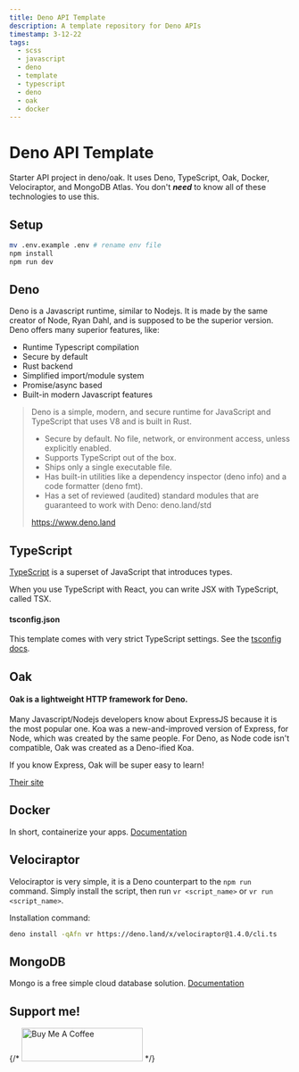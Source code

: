 ```yaml
---
title: Deno API Template
description: A template repository for Deno APIs
timestamp: 3-12-22
tags:
  - scss
  - javascript
  - deno
  - template
  - typescript
  - deno
  - oak
  - docker
---
```


# Deno API Template

Starter API project in deno/oak. It uses Deno, TypeScript, Oak, Docker,
Velociraptor, and MongoDB Atlas. You don't **_need_** to know all of these
technologies to use this.

## Setup

```bash
mv .env.example .env # rename env file
npm install
npm run dev
```

## Deno

Deno is a Javascript runtime, similar to Nodejs. It is made by the same creator
of Node, Ryan Dahl, and is supposed to be the superior version. Deno offers many
superior features, like:

- Runtime Typescript compilation
- Secure by default
- Rust backend
- Simplified import/module system
- Promise/async based
- Built-in modern Javascript features

> Deno is a simple, modern, and secure runtime for JavaScript and TypeScript
> that uses V8 and is built in Rust.
>
> - Secure by default. No file, network, or environment access, unless
  > explicitly enabled.
> - Supports TypeScript out of the box.
> - Ships only a single executable file.
> - Has built-in utilities like a dependency inspector (deno info) and a code
  > formatter (deno fmt).
> - Has a set of reviewed (audited) standard modules that are guaranteed to work
  > with Deno: deno.land/std
>
> https://www.deno.land

## TypeScript

[TypeScript](https://github.com/microsoft/TypeScript) is a superset of
JavaScript that introduces types.

When you use TypeScript with React, you can write JSX with TypeScript, called
TSX.

#### tsconfig.json

This template comes with very strict TypeScript settings. See the
[tsconfig docs](https://www.typescriptlang.org/docs/handbook/tsconfig-json.html).

## Oak

#### Oak is a lightweight HTTP framework for Deno.

Many Javascript/Nodejs developers know about ExpressJS because it is the most
popular one. Koa was a new-and-improved version of Express, for Node, which was
created by the same people. For Deno, as Node code isn't compatible, Oak was
created as a Deno-ified Koa.

If you know Express, Oak will be super easy to learn!

<a href="https://oakserver.github.io/oak/" target="_blank">Their site</a>

## Docker

In short, containerize your apps.
<a href="https://docs.docker.com/" target="_blank">Documentation</a>

## Velociraptor

Velociraptor is very simple, it is a Deno counterpart to the `npm run` command.
Simply install the script, then run `vr <script_name>` or
`vr run <script_name>`.

Installation command:

```bash
deno install -qAfn vr https://deno.land/x/velociraptor@1.4.0/cli.ts
```

## MongoDB

Mongo is a free simple cloud database solution.
<a href="https://www.mongodb.com/atlas" target="_blank">Documentation</a>

## Support me!

{/*
<a href="https://www.buymeacoffee.com/cooperrunyE" target="_blank"><img src="https://cdn.buymeacoffee.com/buttons/v2/default-yellow.png" alt="Buy Me A Coffee" style="height: 60px !important;width: 217px !important;" ></a>
*/}
